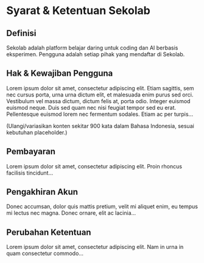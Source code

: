 
# Syarat & Ketentuan Sekolab

## Definisi
Sekolab adalah platform belajar daring untuk coding dan AI berbasis eksperimen. Pengguna adalah setiap pihak yang mendaftar di Sekolab.

## Hak & Kewajiban Pengguna
Lorem ipsum dolor sit amet, consectetur adipiscing elit. Etiam sagittis, sem nec cursus porta, urna urna dictum elit, et malesuada enim purus sed orci. Vestibulum vel massa dictum, dictum felis at, porta odio. Integer euismod euismod neque. Duis sed quam nec nisi feugiat tempor sed eu erat. Pellentesque euismod lorem nec fermentum sodales. Etiam ac per turpis...

(Ulangi/variasikan konten sekitar 900 kata dalam Bahasa Indonesia, sesuai kebutuhan placeholder.)

## Pembayaran
Lorem ipsum dolor sit amet, consectetur adipiscing elit. Proin rhoncus facilisis tincidunt...

## Pengakhiran Akun
Donec accumsan, dolor quis mattis pretium, velit mi aliquet enim, eu tempus mi lectus nec magna. Donec ornare, elit ac lacinia...

## Perubahan Ketentuan
Lorem ipsum dolor sit amet, consectetur adipiscing elit. Nam in urna in quam consectetur commodo...
